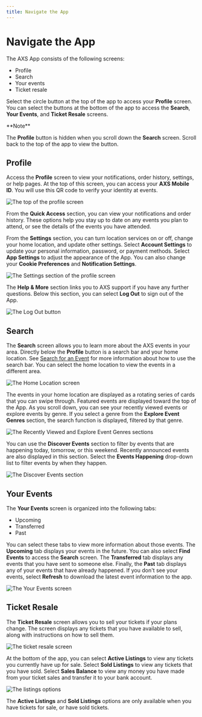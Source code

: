 ```yaml
---
title: Navigate the App
---
```



# Navigate the App

The AXS App consists of the following screens:

- Profile  
- Search  
- Your events  
- Ticket resale

Select the circle button at the top of the app to access your **Profile** screen. You can select the buttons at the bottom of the app to access the **Search**, **Your Events**, and **Ticket Resale** screens.

<Callout type="info">
**Note**

The **Profile** button is hidden when you scroll down the **Search** screen. Scroll back to the top of the app to view the button.
</Callout>

## Profile

Access the **Profile** screen to view your notifications, order history, settings, or help pages. At the top of this screen, you can access your **AXS Mobile ID**. You will use this QR code to verify your identity at events.

![The top of the profile screen](/images/AXS/navigate_app/navigate_app_profile_1.jpg)

From the **Quick Access** section, you can view your notifications and order history. These options help you stay up to date on any events you plan to attend, or see the details of the events you have attended.

From the **Settings** section, you can turn location services on or off, change your home location, and update other settings. Select **Account Settings** to update your personal information, password, or payment methods. Select **App Settings** to adjust the appearance of the App. You can also change your **Cookie Preferences** and **Notification Settings**.

![The Settings section of the profile screen](/images/AXS/navigate_app/navigate_app_profile_2.jpg)

The **Help & More** section links you to AXS support if you have any further questions. Below this section, you can select **Log Out** to sign out of the App.

![The Log Out button](/images/AXS/navigate_app/navigate_app_profile_3.jpg)

## Search

The **Search** screen allows you to learn more about the AXS events in your area. Directly below the **Profile** button is a search bar and your home location. See [Search for an Event](/search-for-events) for more information about how to use the search bar. You can select the home location to view the events in a different area.

![The Home Location screen](/images/AXS/navigate_app/home_location.jpg)

The events in your home location are displayed as a rotating series of cards that you can swipe through. Featured events are displayed toward the top of the App. As you scroll down, you can see your recently viewed events or explore events by genre. If you select a genre from the **Explore Event Genres** section, the search function is displayed, filtered by that genre.

![The Recently Viewed and Explore Event Genres sections](/images/AXS/navigate_app/recently_viewed_events.jpg)

You can use the **Discover Events** section to filter by events that are happening today, tomorrow, or this weekend. Recently announced events are also displayed in this section. Select the **Events Happening** drop-down list to filter events by when they happen.

![The Discover Events section](/images/AXS/navigate_app/discover_events.jpg)

## Your Events

The **Your Events** screen is organized into the following tabs:

- Upcoming  
- Transferred  
- Past  

You can select these tabs to view more information about those events. The **Upcoming** tab displays your events in the future. You can also select **Find Events** to access the **Search** screen. The **Transferred** tab displays any events that you have sent to someone else. Finally, the **Past** tab displays any of your events that have already happened. If you don't see your events, select **Refresh** to download the latest event information to the app.

![The Your Events screen](/images/AXS/navigate_app/your_events.jpg)

## Ticket Resale

The **Ticket Resale** screen allows you to sell your tickets if your plans change. The screen displays any tickets that you have available to sell, along with instructions on how to sell them.

![The ticket resale screen](/images/AXS/navigate_app/ticket_resale_1.jpg)

At the bottom of the app, you can select **Active Listings** to view any tickets you currently have up for sale. Select **Sold Listings** to view any tickets that you have sold. Select **Sales Balance** to view any money you have made from your ticket sales and transfer it to your bank account.

![The listings options](/images/AXS/navigate_app/ticket_resale_2.jpg)

The **Active Listings** and **Sold Listings** options are only available when you have tickets for sale, or have sold tickets.
